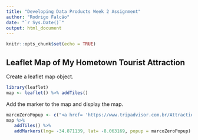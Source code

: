 ```yaml
---
title: "Developing Data Products Week 2 Assignment"
author: "Rodrigo Falcão"
date: "`r Sys.Date()`"
output: html_document
---
```

```r
knitr::opts_chunk$set(echo = TRUE)
```

## Leaflet Map of My Hometown Tourist Attraction 
Create a leaflet map object.
```r
library(leaflet)
map <- leaflet() %>% addTiles()

```

Add the marker to the map and display the map.
```r


marcoZeroPopup <- c("<a href= 'https://www.tripadvisor.com.br/Attraction_Review-g304560-d2359523-Reviews-Praca_do_Marco_Zero-Recife_State_of_Pernambuco.html' >Praça do Marco Zero<br></a>")
map %>%
   addTiles() %>%
   addMarkers(lng= -34.871139, lat= -8.063169, popup = marcoZeroPopup)
```
